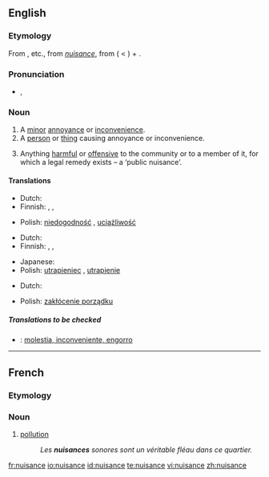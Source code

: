 ==English==

===Etymology===
From {{etyl|xno}} {{term|nusaunce}}, {{term|nussance}} etc., from {{OF.}} ''[[#French|nuisance]]'', from {{term|nuisire||to harm}} ( < {{etyl|la}} {{term|noceo|noceō|I harm}}) + {{term|-ance}}.

===Pronunciation===
* {{IPA|/ˈnjuːsəns/}}, {{SAMPA|/"nju:.s@ns/}}

===Noun===
{{wikipedia}}
{{en-noun}}

# A [[minor]] [[annoyance]] or [[inconvenience]].
# A [[person]] or [[thing]] causing annoyance or inconvenience.
# {{law}} Anything [[harmful]] or [[offensive]] to the community or to a member of it, for which a legal remedy exists &ndash; a ‘public nuisance’.

====Translations====
{{trans-top|minor annoyance or inconvenience}}
* Dutch: {{t|nl|overlast|m}}
* Finnish: {{t-|fi|harmi}}, {{t-|fi|kiusa}}, {{t-|fi|riesa}}
{{trans-mid}}
* Polish: [[niedogodność]] {{f}}, [[uciążliwość]] {{f}}
{{trans-bottom}}

{{trans-top|person or thing causing annoyance of inconvenience}}
* Dutch: {{t|nl|lastpost|m}}
* Finnish: {{t-|fi|kiusankappale}}, {{t-|fi|riesa}}, {{t-|fi|maanvaiva}}
{{trans-mid}}
* Japanese: {{t|ja|厄介者|tr=yakkai-mono|sc=Jpan}}
* Polish: [[utrapieniec]] {{m}}, [[utrapienie]] {{n}}
{{trans-bottom}}

{{trans-top|law: anything harmful or offensive to the community or to a member of it}}
* Dutch: {{t|nl|overlast|m}}
{{trans-mid}}
* Polish: [[zakłócenie porządku]] {{n}}
{{trans-bottom}}

=====Translations to be checked=====
* {{ttbc|Spanish}}: [[molestia, inconveniente, engorro]] {{m}}

----

==French==

===Etymology===
{{suffix|nuire|ance}}

===Noun===
{{fr-noun|f}}

# [[pollution]]
#: ''Les '''nuisances''' sonores sont un véritable fléau dans ce quartier.''

[[fr:nuisance]]
[[io:nuisance]]
[[id:nuisance]]
[[te:nuisance]]
[[vi:nuisance]]
[[zh:nuisance]]